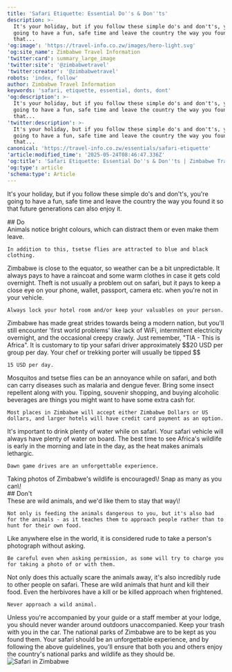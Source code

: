 ```yaml
---
title: 'Safari Etiquette: Essential Do''s & Don''ts'
description: >-
  It's your holiday, but if you follow these simple do's and don't's, you're
  going to have a fun, safe time and leave the country the way you found it so
  that...
'og:image': 'https://travel-info.co.zw/images/hero-light.svg'
'og:site_name': Zimbabwe Travel Information
'twitter:card': summary_large_image
'twitter:site': '@zimbabwetravel'
'twitter:creator': '@zimbabwetravel'
robots: 'index, follow'
author: Zimbabwe Travel Information
keywords: 'safari, etiquette, essential, donts, dont'
'og:description': >-
  It's your holiday, but if you follow these simple do's and don't's, you're
  going to have a fun, safe time and leave the country the way you found it so
  that...
'twitter:description': >-
  It's your holiday, but if you follow these simple do's and don't's, you're
  going to have a fun, safe time and leave the country the way you found it so
  that...
canonical: 'https://travel-info.co.zw/essentials/safari-etiquette'
'article:modified_time': '2025-05-24T08:46:47.336Z'
'og:title': 'Safari Etiquette: Essential Do''s & Don''ts | Zimbabwe Travel Information'
'og:type': article
'schema:type': Article
---
```


It's your holiday, but if you follow these simple do's and don't's, you're going to have a fun, safe time and leave the country the way you found it so that future generations can also enjoy it.

<div className="section-title">
## Do

</div>

<CardGroup cols="2">
  <Card 
    title="Wear neutral colours"
    color="#FF5733">
    Animals notice bright colours, which can distract them or even make them leave.

    In addition to this, tsetse flies are attracted to blue and black clothing.
  </Card>
  <Card title="Pack for a range of conditions">
    Zimbabwe is close to the equator, so weather can be a bit unpredictable. It always pays to have a raincoat and some warm clothes in case it gets cold overnight.
  </Card>
  <Card title="Look after your valuables">
    Theft is not usually a problem out on safari, but it pays to keep a close eye on your phone, wallet, passport, camera etc. when you're not in your vehicle.

    Always lock your hotel room and/or keep your valuables on your person.
  </Card>
  <Card title="Remember you're in Africa">
    Zimbabwe has made great strides towards being a modern nation, but you'll still encounter 'first world problems' like lack of WiFi, intermittent electricity overnight, and the occasional creepy crawly. Just remember, "TIA - This is Africa".
  </Card>
</CardGroup>

<CardGroup cols="2">
  <Card title="Tip appropriately">
    It is customary to tip your safari driver approximately $$20 USD per group per day. Your chef or trekking porter will usually be tipped $$

    15 USD per day.
  </Card>
  <Card title="Bring mosquito repellent and sunscreen">
    Mosquitos and tsetse flies can be an annoyance while on safari, and both can carry diseases such as malaria and dengue fever. Bring some insect repellent along with you.
  </Card>
  <Card title="Bring some cash with you">
    Tipping, souvenir shopping, and buying alcoholic beverages are things you might want to have some extra cash for.

    Most places in Zimbabwe will accept either Zimbabwe Dollars or US dollars, and larger hotels will have credit card payment as an option.
  </Card>
  <Card title="Stay hydrated">
    It's important to drink plenty of water while on safari. Your safari vehicle will always have plenty of water on board.
  </Card>
</CardGroup>

<CardGroup cols="2">
  <Card title="Wake up early">
    The best time to see Africa's wildlife is early in the morning and late in the day, as the heat makes animals lethargic.

    Dawn game drives are an unforgettable experience.
  </Card>
  <Card title="Take lots of photos">
    Taking photos of Zimbabwe's wildlife is encouraged\! Snap as many as you can\!
  </Card>
</CardGroup>

<div className="section-title">
## Don't

</div>

<CardGroup cols="2">
  <Card title="Feed the animals">
    These are wild animals, and we'd like them to stay that way\!

    Not only is feeding the animals dangerous to you, but it's also bad for the animals - as it teaches them to approach people rather than to hunt for their own food.
  </Card>
  <Card title="Photograph people without asking">
    Like anywhere else in the world, it is considered rude to take a person's photograph without asking.

    Be careful even when asking permission, as some will try to charge you for taking a photo of or with them.
  </Card>
  <Card title="Call out to animals or talk loudly">
    Not only does this actually scare the animals away, it's also incredibly rude to other people on safari.
  </Card>
  <Card title="Approach the animals">
    These are wild animals that hunt and kill their food. Even the herbivores have a kill or be killed approach when frightened.

    Never approach a wild animal.
  </Card>
</CardGroup>

<CardGroup cols="2">
  <Card title="Leave your vehicle or camp unaccompanied">
    Unless you're accompanied by your guide or a staff member at your lodge, you should never wander around outdoors unaccompanied.
  </Card>
  <Card title="Litter">
    Keep your trash with you in the car. The national parks of Zimbabwe are to be kept as you found them.
  </Card>
</CardGroup>

<Tip>
  Your safari should be an unforgettable experience, and by following the above guidelines, you'll ensure that both you and others enjoy the country's national parks and wildlife as they should be.
</Tip>

<div className="flex justify-center mt-8 mb-4">

</div>

<div className="flex justify-center">
<img
  src="/api/placeholder/800/450"
  alt="Safari in Zimbabwe"
  className="rounded-lg shadow-lg"
/>

</div>
